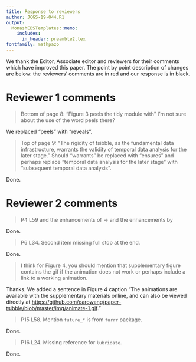 ```yaml
---
title: Response to reviewers
author: JCGS-19-044.R1
output:
  MonashEBSTemplates::memo:
    includes:
      in_header: preamble2.tex
fontfamily: mathpazo
---
```


We thank the Editor, Associate editor and reviewers for their comments which have improved this paper. The point by point description of changes are below: the reviewers' comments are in red and our response is in black.

# Reviewer 1 comments {-}

> Bottom of page 8: "Figure 3 peels the tidy module with" I'm not sure about the use of the word peels there?

We replaced "peels" with "reveals".

> Top of page 9: "The rigidity of tsibble, as the fundamental data infrastructure, warrants the validity of temporal data analysis for the later stage." Should "warrants" be replaced with "ensures" and perhaps replace "temporal data analysis for the later stage" with "subsequent temporal data analysis".

Done.

# Reviewer 2 comments {-}

> P4 L59 and the enhancements of -> and the enhancements by

Done.

> P6 L34. Second item missing full stop at the end.

Done.

> I think for Figure 4, you should mention that supplementary figure contains the gif if the animation does not work or perhaps include a link to a working animation.

Thanks. We added a sentence in Figure 4 caption "The animations are available with the supplementary materials online, and can also be viewed directly at <https://github.com/earowang/paper-tsibble/blob/master/img/animate-1.gif>."

> P15 L58. Mention `future_*` is from `furrr` package.

Done. 

> P16 L24. Missing reference for `lubridate`.

Done.

